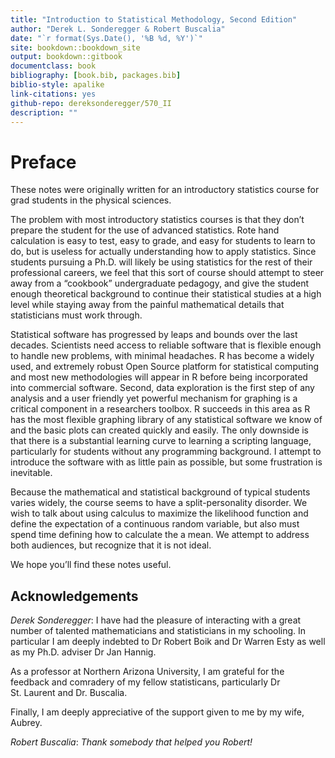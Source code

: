 ```yaml
--- 
title: "Introduction to Statistical Methodology, Second Edition"
author: "Derek L. Sonderegger & Robert Buscalia"
date: "`r format(Sys.Date(), '%B %d, %Y')`"
site: bookdown::bookdown_site
output: bookdown::gitbook
documentclass: book
bibliography: [book.bib, packages.bib]
biblio-style: apalike
link-citations: yes
github-repo: dereksonderegger/570_II
description: ""
---
```


# Preface {-}
These notes were originally written for an introductory statistics course for grad students in the physical sciences. 

The problem with most introductory statistics courses is that they don't prepare the student for the use of advanced statistics. Rote hand calculation is easy to test, easy to grade, and easy for students to learn to do, but is useless for actually understanding how to apply statistics. Since students pursuing a Ph.D. will likely be using statistics for the rest of their professional careers, we feel that this sort of course should attempt to steer away from a “cookbook” undergraduate pedagogy, and give the student enough theoretical background to continue their statistical studies at a high level while staying away from the painful mathematical details that statisticians must work through.

Statistical software has progressed by leaps and bounds over the last decades. Scientists need access to reliable software that is flexible enough to handle new problems, with minimal headaches. R has become a widely used, and extremely robust Open Source platform for statistical computing and most new methodologies will appear in R before being incorporated into commercial software. Second, data exploration is the first step of any analysis and a user friendly yet powerful mechanism for graphing is a critical component in a researchers toolbox. R succeeds in this area as R has the most flexible graphing library of any statistical software we know of and the basic plots can created quickly and easily. The only downside is that there is a substantial learning curve to learning a scripting language, particularly for students without any programming background. I attempt to introduce the software with as little pain as possible, but some frustration is inevitable. 

Because the mathematical and statistical background of typical students varies widely, the course seems to have a split-personality disorder. We wish to talk about using calculus to maximize the likelihood function and define the expectation of a continuous random variable, but also must spend time defining how to calculate the a mean. We attempt to address both audiences, but recognize that it is not ideal. 

We hope you'll find these notes useful.

## Acknowledgements {-}

*Derek Sonderegger*: I have had the pleasure of interacting with a great number of talented mathematicians and statisticians in my schooling.  In particular I am deeply indebted to Dr Robert Boik and Dr Warren Esty as well as my Ph.D. adviser Dr Jan Hannig. 

As a professor at Northern Arizona University, I am grateful for the feedback and comradery of my fellow statisticans, particularly Dr St. Laurent and Dr. Buscalia.

Finally, I am deeply appreciative of the support given to me by my wife, Aubrey.

*Robert Buscalia*: *Thank somebody that helped you Robert!*

